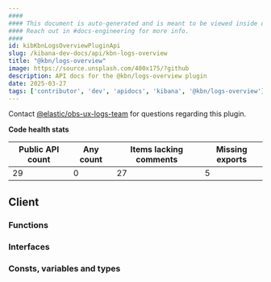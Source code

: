 ```yaml
---
####
#### This document is auto-generated and is meant to be viewed inside our experimental, new docs system.
#### Reach out in #docs-engineering for more info.
####
id: kibKbnLogsOverviewPluginApi
slug: /kibana-dev-docs/api/kbn-logs-overview
title: "@kbn/logs-overview"
image: https://source.unsplash.com/400x175/?github
description: API docs for the @kbn/logs-overview plugin
date: 2025-03-27
tags: ['contributor', 'dev', 'apidocs', 'kibana', '@kbn/logs-overview']
---
```




Contact [@elastic/obs-ux-logs-team](https://github.com/orgs/elastic/teams/obs-ux-logs-team) for questions regarding this plugin.

**Code health stats**

| Public API count  | Any count | Items lacking comments | Missing exports |
|-------------------|-----------|------------------------|-----------------|
| 29 | 0 | 27 | 5 |

## Client

### Functions
<DocDefinitionList data={kbnLogsOverviewObj.client.functions}/>

### Interfaces
<DocDefinitionList data={kbnLogsOverviewObj.client.interfaces}/>

### Consts, variables and types
<DocDefinitionList data={kbnLogsOverviewObj.client.misc}/>

